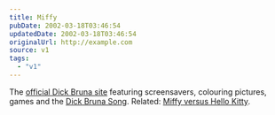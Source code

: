 ```yaml
---
title: Miffy
pubDate: 2002-03-18T03:46:54
updatedDate: 2002-03-18T03:46:54
originalUrl: http://example.com
source: v1
tags:
  - "v1"
---
```


The [official Dick Bruna site][1] featuring screensavers, colouring pictures, games and the [Dick Bruna Song][2]. Related: [Miffy versus Hello Kitty][3].

[1]: http://www.miffy.org/
[2]: http://www.miffy.org/mp3/muziek.htm
[3]: http://www.hellfire.com/versus/hellokitty_vs_miffy.html
